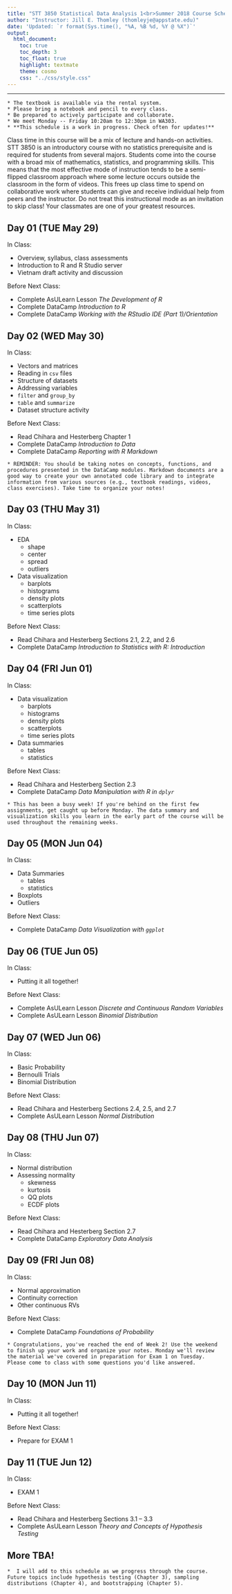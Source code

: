 ```yaml
---
title: "STT 3850 Statistical Data Analysis 1<br>Summer 2018 Course Schedule"
author: "Instructor: Jill E. Thomley (thomleyje@appstate.edu)"
date: 'Updated: `r format(Sys.time(), "%A, %B %d, %Y @ %X")`'
output: 
  html_document: 
    toc: true
    toc_depth: 3
    toc_float: true
    highlight: textmate
    theme: cosmo
    css: "../css/style.css"
---
```


<hr>

```block
* The textbook is available via the rental system.
* Please bring a notebook and pencil to every class.
* Be prepared to actively participate and collaborate.
* We meet Monday -- Friday 10:20am to 12:30pm in WA303.
* **This schedule is a work in progress. Check often for updates!**
```

Class time in this course will be a mix of lecture and hands-on activities. STT 3850 is an introductory course with no statistics prerequisite and is required for students from several majors. Students come into the course with a broad mix of mathematics, statistics, and programming skills. This means that the most effective mode of instruction tends to be a semi-flipped classroom approach where some lecture occurs outside the classroom in the form of videos. This frees up class time to spend on collaborative work where students can give and receive individual help from peers and the instructor. Do not treat this instructional mode as an invitation to skip class! Your classmates are one of your greatest resources.


## Day 01 (TUE May 29)

   In Class:
   
   * Overview, syllabus, class assessments
   * Introduction to R and R Studio server
   * Vietnam draft activity and discussion

   Before Next Class: 
   
   * Complete AsULearn Lesson *The Development of R*
   * Complete DataCamp *Introduction to R*
   * Complete DataCamp *Working with the RStudio IDE (Part 1)/Orientation*


## Day 02 (WED May 30)

   In Class:

   * Vectors and matrices
   * Reading in `csv` files
   * Structure of datasets
   * Addressing variables
   * `filter` and `group_by`
   * `table` and `summarize`
   * Dataset structure activity

   Before Next Class: 
   
   * Read Chihara and Hesterberg Chapter 1
   * Complete DataCamp *Introduction to Data* 
   * Complete DataCamp *Reporting with R Markdown* 

```block
* REMINDER: You should be taking notes on concepts, functions, and procedures presented in the DataCamp modules. Markdown documents are a good way to create your own annotated code library and to integrate information from various sources (e.g., textbook readings, videos, class exercises). Take time to organize your notes!
```

## Day 03 (THU May 31)

   In Class:
   
   * EDA
      + shape
      + center
      + spread
      + outliers
   * Data visualization
      + barplots
      + histograms
      + density plots
      + scatterplots
      + time series plots

   Before Next Class: 
   
   * Read Chihara and Hesterberg Sections 2.1, 2.2, and 2.6
   * Complete DataCamp *Introduction to Statistics with R: Introduction* 

## Day 04 (FRI Jun 01)

   In Class:
   
   * Data visualization
      + barplots
      + histograms
      + density plots
      + scatterplots
      + time series plots
   * Data summaries
      + tables
      + statistics
      
   Before Next Class: 
   
   * Read Chihara and Hesterberg Section 2.3
   * Complete DataCamp *Data Manipulation with R in `dplyr`*
   
```block
* This has been a busy week! If you're behind on the first few assignments, get caught up before Monday. The data summary and visualization skills you learn in the early part of the course will be used throughout the remaining weeks.
```

## Day 05 (MON Jun 04)

   In Class:
   
   * Data Summaries
      + tables
      + statistics
   * Boxplots
   * Outliers
      
   Before Next Class: 

   * Complete DataCamp *Data Visualization with `ggplot`*

## Day 06 (TUE Jun 05)

   In Class:
   
   * Putting it all together!
   
   Before Next Class: 
   
   * Complete AsULearn Lesson *Discrete and Continuous Random Variables*
   * Complete AsULearn Lesson *Binomial Distribution*

## Day 07 (WED Jun 06)

   In Class:
   
   * Basic Probability
   * Bernoulli Trials
   * Binomial Distribution 

   Before Next Class: 
   
   * Read Chihara and Hesterberg Sections 2.4, 2.5, and 2.7
   * Complete AsULearn Lesson *Normal Distribution*
   
## Day 08 (THU Jun 07)

   In Class:
   
   * Normal distribution
   * Assessing normality
      + skewness
      + kurtosis
      + QQ plots
      + ECDF plots

   Before Next Class: 
   
   * Read Chihara and Hesterberg Section 2.7
   * Complete DataCamp *Exploratory Data Analysis*

## Day 09 (FRI Jun 08)

   In Class:

   * Normal approximation
   * Continuity correction
   * Other continuous RVs

   Before Next Class: 
   
   * Complete DataCamp *Foundations of Probability*
   
```block
* Congratulations, you've reached the end of Week 2! Use the weekend to finish up your work and organize your notes. Monday we'll review the material we've covered in preparation for Exam 1 on Tuesday. Please come to class with some questions you'd like answered.
```

## Day 10 (MON Jun 11)
 
   In Class:
   
   * Putting it all together!

   Before Next Class: 
   
   * Prepare for EXAM 1

## Day 11 (TUE Jun 12)

   In Class:
   
   * EXAM 1

   Before Next Class: 
   
   * Read Chihara and Hesterberg Sections 3.1 -- 3.3
   * Complete AsULearn Lesson *Theory and Concepts of Hypothesis Testing*

## More TBA!

```block
*  I will add to this schedule as we progress through the course. Future topics include hypothesis testing (Chapter 3), sampling distributions (Chapter 4), and bootstrapping (Chapter 5).
```

